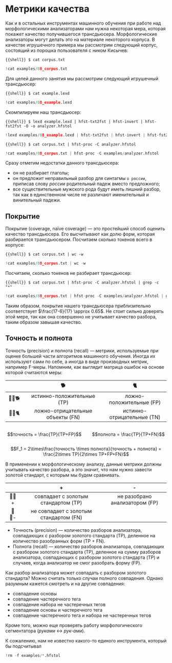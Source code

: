 # Метрики качества

Как и в остальных инструментах машинного обучения при работе над морфологическими анализаторами нам нужна некоторая мера, которая покажет качество получившегося трансдьюсера. Морфологические анализаторы могут делать это на материале некоторого корпуса. В качестве игрушечного примера мы рассмотрим следующий корпус, состоящий из порошка пользователя с ником Кисычев:

```{{shell}}
$ cat corpus.txt
```

```python
!cat examples/08_corpus.txt
```

Для целей данного занятия мы рассмотрим следующий игрушечный трансдьюсер:

```{{shell}}
$ cat example.lexd
```

```python
!cat examples/08_example.lexd
```

Скомпилируем наш трансдьюсер:

```{{shell}}
$ lexd example.lexd | hfst-txt2fst | hfst-invert | hfst-fst2fst -O -o analyzer.hfstol
```

```python
!lexd examples/08_example.lexd | hfst-txt2fst | hfst-invert | hfst-fst2fst -O -o examples/analyzer.hfstol
```

```{{shell}}
$ cat corpus.txt | hfst-proc -C analyzer.hfstol
```

```python
!cat examples/08_corpus.txt | hfst-proc -C examples/analyzer.hfstol
```

Сразу отметим недостатки данного трансдьюсера:

- он не разбирает глаголы;
- он предложит неправильный разбор для синтагмы `о россии`, приписав слову *россии* родительный падеж вместо предложного;
- все существительные мужского рода будут иметь лишний разбор, так как в единственном числе не различают именительный и винительный падежи.

## Покрытие

Покрытие (coverage, naïve coverage) --- это простейший способ оценить качество трансдьюсера. Его высчитывают как долю форм, которая разбирается трансдьюсером. Посчитаем сколько токенов всего в корпусе:

```{{shell}}
$ cat corpus.txt | wc -w
```

```python
!cat examples/08_corpus.txt | wc -w
```

Посчитаем, сколько токенов не разбирает трансдьюсер:

```{{shell}}
$ cat corpus.txt | hfst-proc -C analyzer.hfstol | grep -c "*"
```

```python
!cat examples/08_corpus.txt | hfst-proc -C examples/analyzer.hfstol | grep -c "*"
```

Таким образом, покрытие нашего трансдьюсера приблизительно соответствует $\frac{17-6}{17} \approx 0.65$. Не стоит сильно доверять этой мере, так как она совершенно не учитывает качество разбора, таким образом завышая качество.

## Точность и полнота

Точность (precision) и полнота (recall) --- метрики, используемые при оценке большей части алгоритмов машинного обучения. Иногда их используют сами по себе, а иногда в виде производных метрик, например F-меры. Напомним, как выглядит матрица ошибок на основе которой считаются меры:

|        |              🐕                   |             🐈             |
|:------:|:---------------------------------:|:--------------------------:|
| 🤖💭🐕 |     истинно-положительные (TP)    |  ложно-положительные (FP)  |
| 🤖💭🐈 | ложно-отрицательные объекты (FN)  | истинно-отрицательные (TN) |


:::: {.columns}

::: {.column}
$$точность = \frac{TP}{TP+FP}$$
:::

::: {.column}
$$полнота = \frac{TP}{TP+FN}$$
:::

::::


$$F_1 = 2\times\frac{точность \times полнота}{точность + полнота} = \frac{2\times TP}{2\times TP+FP+FN}$$

В применении к морфологическому анализу, данные метрики должны учитывать качество разбора, а это значит, что нам нужно завести золотой стандарт, с которым мы будем сравнивать.

|        |                  +                      |                -               |
|:------:|:---------------------------------------:|:------------------------------:|
| 🤖💭+  |   совпадает с золотым стандартом (TP)   | не разобрано анализатором (FP) |
| 🤖💭-  | не совпадает с золотым стандартом (FN)  |                                |


- Точность (precision) --- количество разборов анализатора, совпадающих с разбором золотого стандарта (TP), деленное на количество разобранных форм (TP + FN).
- Полнота (recall) --- количество разборов анализатора, совпадающих с разбором золотого стандарта (TP), деленное на сумму разборов анализатора, совпадающих с разбором золотого стандарта (TP) и случаев, когда анализатор не смог разобрать форму (FP).

Как разбор анализатора может совпадать с разбором золотого стандарта? Можно считать только случаи полного совпадения. Однако разумным кажется смотреть и на другие совпадения:

- совпадение основы
- совпадение частеречного тега
- совпадение набора не частеречных тегов
- совпадение основы и частеречного тега
- совпадение частеречного тега и набора не частеречных тегов

Кроме того, можно еще проверять работу морфологического сегментатора (*руками* <-> *рук-ами*).

К сожалению, нам не известно какого-то единого инструмента, который бы подсчитывал 



```python
!rm -f examples/*.hfstol
```